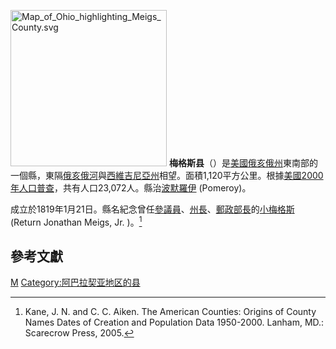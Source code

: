 {{noteTA
|T=zh-hans:梅格斯县 (俄亥俄州);zh-hk:梅格斯縣 (俄亥俄州);zh-tw:梅格斯郡 (俄亥俄州);
|1=zh-hans:县;zh-hk:縣;zh-tw:郡;
}}

{{Otheruses|梅格斯縣|subject=美國俄亥俄州的一個縣|other=同名的縣}}
[[File:Map_of_Ohio_highlighting_Meigs_County.svg|250px]]
'''梅格斯县'''（{{lang-en|Meigs County}}）是[[美國|美國]][[俄亥俄州|俄亥俄州]]東南部的一個縣，東隔[[俄亥俄河|俄亥俄河]]與[[西維吉尼亞州|西維吉尼亞州]]相望。面積1,120平方公里。根據[[美國2000年人口普查|美國2000年人口普查]]，共有人口23,072人。縣治[[波默羅伊_(俄亥俄州)|波默羅伊]] (Pomeroy)。

成立於1819年1月21日。縣名紀念曾任[[美國參議院|參議員]]、[[俄亥俄州州長|州長]]、[[美國郵政部長|郵政部長]]的[[小梅格斯|小梅格斯]] (Return Jonathan Meigs, Jr. )。<ref>Kane, J. N. and C. C. Aiken. The American Counties: Origins of County Names Dates of Creation and Population Data 1950-2000. Lanham, MD.: Scarecrow Press, 2005.</ref>

== 參考文獻 ==

{{reflist}}

{{ohio-stub}}

[[Category:俄亥俄州行政區劃|M]]
[[Category:阿巴拉契亚地区的县|Category:阿巴拉契亚地区的县]]